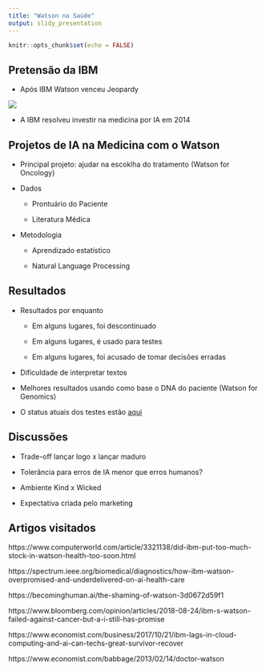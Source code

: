 ```yaml
---
title: "Watson na Saúde"
output: slidy_presentation
---
```


```r
knitr::opts_chunk$set(echo = FALSE)
```

## Pretensão da IBM

* Após IBM Watson venceu Jeopardy

![](imagens/jeopardy.jpg)


* A IBM resolveu investir na medicina por IA em 2014


## Projetos de IA na Medicina com o Watson

* Principal projeto: ajudar na escoklha do tratamento (Watson for Oncology)

* Dados

  + Prontuário do Paciente

  + Literatura Médica

* Metodologia

  + Aprendizado estatístico

  + Natural Language Processing

## Resultados

* Resultados por enquanto

  * Em alguns lugares, foi descontinuado

  * Em alguns lugares, é usado para testes

  * Em alguns lugares, foi acusado de tomar decisões erradas

* Dificuldade de interpretar textos

* Melhores resultados usando como base o DNA do paciente (Watson for Genomics)

* O status atuais dos testes estão [aqui](https://spectrum.ieee.org/biomedical/diagnostics/how-ibm-watson-overpromised-and-underdelivered-on-ai-health-care) 


## Discussões

* Trade-off lançar logo x lançar maduro

* Tolerância para erros de IA menor que erros humanos?

* Ambiente Kind x Wicked

* Expectativa criada pelo marketing  


## Artigos visitados

https://www.computerworld.com/article/3321138/did-ibm-put-too-much-stock-in-watson-health-too-soon.html  

https://spectrum.ieee.org/biomedical/diagnostics/how-ibm-watson-overpromised-and-underdelivered-on-ai-health-care 

https://becominghuman.ai/the-shaming-of-watson-3d0672d59f1 

https://www.bloomberg.com/opinion/articles/2018-08-24/ibm-s-watson-failed-against-cancer-but-a-i-still-has-promise 

https://www.economist.com/business/2017/10/21/ibm-lags-in-cloud-computing-and-ai-can-techs-great-survivor-recover 

https://www.economist.com/babbage/2013/02/14/doctor-watson
  

















